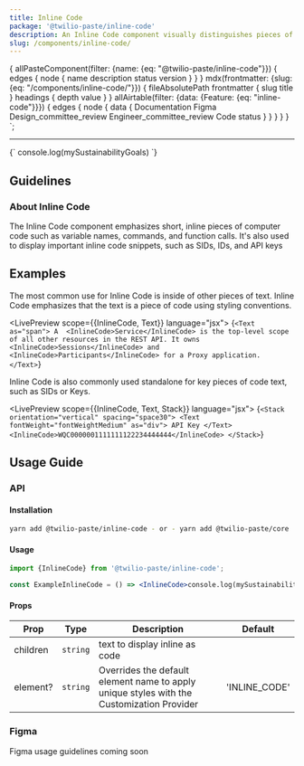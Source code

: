 ```yaml
---
title: Inline Code
package: '@twilio-paste/inline-code'
description: An Inline Code component visually distinguishes pieces of texts as fragments of code.  It is used to display important inline code snippets, such as SIDs, IDs and API keys.
slug: /components/inline-code/
---
```



  {
    allPasteComponent(filter: {name: {eq: "@twilio-paste/inline-code"}}) {
      edges {
        node {
          name
          description
          status
          version
        }
      }
    }
    mdx(frontmatter: {slug: {eq: "/components/inline-code/"}}) {
      fileAbsolutePath
      frontmatter {
        slug
        title
      }
      headings {
        depth
        value
      }
    }
    allAirtable(filter: {data: {Feature: {eq: "inline-code"}}}) {
      edges {
        node {
          data {
            Documentation
            Figma
            Design_committee_review
            Engineer_committee_review
            Code
            status
          }
        }
      }
    }
  }
`;

<NormalizedComponentHeader
  categoryRoute={SidebarCategoryRoutes.COMPONENTS}
  githubUrl="https://github.com/twilio-labs/paste/blob/main/packages/paste-core/components/inline-code/"
  storybookUrl="/?path=/story/components-inline-code--default"
  description={props.data.mdx.frontmatter.description}
  data={props.data}
/>

---

<contentwrapper>

<PageAside data={props.data.mdx} />

<content>
  <LivePreview scope={{InlineCode}} language="jsx">
    {`<InlineCode>
    console.log(mySustainabilityGoals)
</InlineCode>`}
  </LivePreview>

## Guidelines

### About Inline Code

The Inline Code component emphasizes short, inline pieces of computer code such as variable names, commands, and function calls.
It's also used to display important inline code snippets, such as SIDs, IDs, and API keys

## Examples

The most common use for Inline Code is inside of other pieces of text. Inline Code emphasizes that the text is a piece of code using styling conventions.

<LivePreview scope={{InlineCode, Text}} language="jsx">
  {`<Text as="span">
      A  <InlineCode>Service</InlineCode> is the top-level scope of all other resources in the REST API. It owns
      <InlineCode>Sessions</InlineCode> and <InlineCode>Participants</InlineCode> for a Proxy application.
    </Text>`}
</LivePreview>

Inline Code is also commonly used standalone for key pieces of code text, such as SIDs or Keys.

<LivePreview scope={{InlineCode, Text, Stack}} language="jsx">
  {`
    <Stack orientation="vertical" spacing="space30">
      <Text fontWeight="fontWeightMedium" as="div">
        API Key
      </Text>
      <InlineCode>WQC0000001111111122234444444</InlineCode>
    </Stack>
`}
</LivePreview>

## Usage Guide

### API

#### Installation

```bash
yarn add @twilio-paste/inline-code - or - yarn add @twilio-paste/core
```

#### Usage

```jsx
import {InlineCode} from '@twilio-paste/inline-code';

const ExampleInlineCode = () => <InlineCode>console.log(mySustainabilityGoals)</InlineCode>;
```

#### Props

| Prop     | Type     | Description                                                                               | Default       |
| -------- | -------- | ----------------------------------------------------------------------------------------- | ------------- |
| children | `string` | text to display inline as code                                                            |               |
| element? | `string` | Overrides the default element name to apply unique styles with the Customization Provider | 'INLINE_CODE' |

### Figma

<Callout variant="neutral" marginY="space70">
  <CalloutHeading as="span">Figma usage guidelines coming soon</CalloutHeading>
</Callout>

<ChangelogRevealer>
  <Changelog />
</ChangelogRevealer>

</content>

</contentwrapper>
